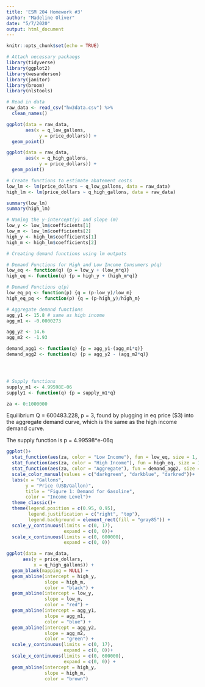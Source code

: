 ```yaml
---
title: 'ESM 204 Homework #3'
author: "Madeline Oliver"
date: "5/7/2020"
output: html_document
---
```


```r
knitr::opts_chunk$set(echo = TRUE)
```

```r

# Attach necessary packaegs
library(tidyverse)
library(ggplot2)
library(wesanderson)
library(janitor)
library(broom)
library(nlstools)
```


```r
# Read in data
raw_data <- read_csv("hw3data.csv") %>%
  clean_names()
```
```r
ggplot(data = raw_data, 
       aes(x = q_low_gallons,
            y = price_dollars)) +
  geom_point()

ggplot(data = raw_data, 
       aes(x = q_high_gallons,
            y = price_dollars)) +
  geom_point()

# Create functions to estimate abatement costs
low_lm <- lm(price_dollars ~ q_low_gallons, data = raw_data)
high_lm <- lm(price_dollars ~ q_high_gallons, data = raw_data)

summary(low_lm)
summary(high_lm)
```
```r
# Naming the y-intercept(y) and slope (m)
low_y <- low_lm$coefficients[1]
low_m <- low_lm$coefficients[2]
high_y <- high_lm$coefficients[1]
high_m <- high_lm$coefficients[2]

```


```r
# Creating demand functions using lm outputs

# Demand Functions for High and Low Income Consumers p(q)
low_eq <- function(q) {p = low_y + (low_m*q)}
high_eq <- function(q) {p = high_y + (high_m*q)}

# Demand Functions q(p)
low_eq_pq <- function(p) {q = (p-low_y)/low_m}
high_eq_pq <- function(p) {q = (p-high_y)/high_m}

# Aggregate demand functions
agg_y1 <- 15.8 # same as high income
agg_m1 <- -0.0000273

agg_y2 <- 14.6
agg_m2 <- -1.93

demand_agg1 <- function(q) {p = agg_y1-(agg_m1*q)}
demand_agg2 <- function(q) {p = agg_y2 - (agg_m2*q)}




# Supply functions
supply_m1 <- 4.99598E-06 
supply1 <- function(q) {p = supply_m1*q}

za <- 0:1000000
```



Equilibrium Q = 600483.228, p = 3, found by plugging in eq price ($3) into the aggregate demand curve, which is the same as the high income demand curve. 

The supply function is p = 4.99598*e-06q

```r
ggplot()+
  stat_function(aes(za, color = "Low Income"), fun = low_eq, size = 1, show.legend = TRUE)+
  stat_function(aes(za, color = "High Income"), fun = high_eq, size = 1, show.legend = TRUE)+
  stat_function(aes(za, color = "Aggregate"), fun = demand_agg2, size = 1, show.legend = TRUE)+
  scale_color_manual(values = c("darkgreen", "darkblue", "darkred"))+
  labs(x = "Gallons",
       y = "Price (USD/Gallon)",
       title = "Figure 1: Demand for Gasoline",
       color = "Income Level")+
  theme_classic()+
  theme(legend.position = c(0.95, 0.95),
        legend.justification = c("right", "top"),
        legend.background = element_rect(fill = "gray85")) +
  scale_y_continuous(limits = c(0, 17),
                     expand = c(0, 0))+
  scale_x_continuous(limits = c(0, 600000),
                     expand = c(0, 0))

```

```r
ggplot(data = raw_data, 
      aes(y = price_dollars,
          x = q_high_gallons)) +
  geom_blank(mapping = NULL) +
  geom_abline(intercept = high_y, 
              slope = high_m, 
              color = "black") + 
  geom_abline(intercept = low_y, 
              slope = low_m, 
              color = "red") +
  geom_abline(intercept = agg_y1, 
              slope = agg_m1, 
              color = "blue") +
  geom_abline(intercept = agg_y2, 
              slope = agg_m2, 
              color = "green") + 
  scale_y_continuous(limits = c(0, 17),
                     expand = c(0, 0))+
  scale_x_continuous(limits = c(0, 600000),
                     expand = c(0, 0)) +
  geom_abline(intercept = high_y, 
              slope = high_m, 
              color = "brown")

```



